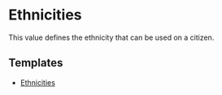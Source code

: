 # Ethnicities

This value defines the ethnicity that can be used on a citizen.

## Templates

- <a download href="https://docs.snailycad.org/templates/ethnicity.json">
    Ethnicities
  </a>
